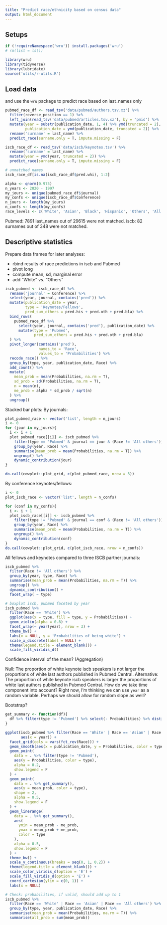 ```yaml
---
title: "Predict race/ethnicity based on census data"
output: html_document
---
```


## Setups

```r
if (!requireNamespace('wru')) install.packages('wru')
# rm(list = ls())

library(wru)
library(tidyverse)
library(lubridate)
source('utils/r-utils.R')
```

## Load data
and use the `wru` package to predict race based on last_names only

```r
pubmed_race_df <- read_tsv('data/pubmed/authors.tsv.xz') %>%
  filter(reverse_position == 1) %>%
  left_join(read_tsv('data/pubmed/articles.tsv.xz'), by = 'pmid') %>%
  mutate(year = substr(publication_date, 1, 4) %>% ymd(truncated = 2),
         publication_date = ymd(publication_date, truncated = 2)) %>%
  rename('surname' = last_name) %>% 
  predict_race(surname.only = T, impute.missing = F)

iscb_race_df <- read_tsv('data/iscb/keynotes.tsv') %>%
  rename('surname' = last_name) %>%
  mutate(year = ymd(year, truncated = 2)) %>% 
  predict_race(surname.only = T, impute.missing = F)

# unmatched names
iscb_race_df[is.na(iscb_race_df$pred.whi), 1:2]

alpha <- qnorm(0.975)
n_years <- 2020 - 1997
my_jours <- unique(pubmed_race_df$journal)
my_confs <- unique(iscb_race_df$Conference)
n_jours <- length(my_jours)
n_confs <- length(my_confs)
race_levels <- c('White', 'Asian', 'Black', 'Hispanic', 'Others', 'All others')
```

Pubmed: 7891 last_names out of 29615 were not matched.
iscb: 82 surnames out of 348 were not matched.

## Descriptive statistics
Prepare data frames for later analyses:

- rbind results of race predictions in iscb and Pubmed
- pivot long
- compute mean, sd, marginal error
- add "White" vs. "Others"

```r
iscb_pubmed <- iscb_race_df %>%
  rename('journal' = Conference) %>% 
  select(year, journal, contains('pred')) %>%
  mutate(publication_date = year,
         type = 'Keynotes/Fellows',
         pred_sum_others = pred.his + pred.oth + pred.bla) %>%
  bind_rows(
    pubmed_race_df %>%
      select(year, journal, contains('pred'), publication_date) %>%
      mutate(type = 'Pubmed',
             pred_sum_others = pred.his + pred.oth + pred.bla)
  ) %>%
  pivot_longer(contains('pred'),
               names_to = 'Race',
               values_to = 'Probabilities') %>%
  recode_race() %>%
  group_by(type, year, publication_date, Race) %>%
  add_count() %>%
  mutate(
    mean_prob = mean(Probabilities, na.rm = T),
    sd_prob = sd(Probabilities, na.rm = T),
    n = mean(n),
    me_prob = alpha * sd_prob / sqrt(n)
  ) %>%
  ungroup() 

```

Stacked bar plots:
By journals:
```r
plot_pubmed_race <- vector('list', length = n_jours)
i <- 0
for (jour in my_jours){
  i <- i + 1
  plot_pubmed_race[[i]] <- iscb_pubmed %>%
    filter(type == 'Pubmed' & journal == jour & (Race != 'All others')) %>%
    group_by(year, Race) %>%
    summarise(mean_prob = mean(Probabilities, na.rm = T)) %>%
    ungroup() %>% 
    dynamic_contribution(jour)
}

do.call(cowplot::plot_grid, c(plot_pubmed_race, nrow = 3))
```

By conference keynotes/fellows:
```r
i <- 0
plot_iscb_race <- vector('list', length = n_confs)

for (conf in my_confs){
  i <- i + 1
  plot_iscb_race[[i]] <- iscb_pubmed %>%
    filter(type != 'Pubmed' & journal == conf & (Race != 'All others')) %>%
    group_by(year, Race) %>%
    summarise(mean_prob = mean(Probabilities, na.rm = T)) %>%
    ungroup() %>% 
    dynamic_contribution(conf)
}
do.call(cowplot::plot_grid, c(plot_iscb_race, nrow = n_confs))

```


All fellows and keynotes compared to three ISCB partner journals:
```r
iscb_pubmed %>%
  filter(Race != 'All others') %>%
  group_by(year, type, Race) %>%
  summarise(mean_prob = mean(Probabilities, na.rm = T)) %>%
  ungroup() %>%
  dynamic_contribution() +
  facet_wrap( ~ type)
```


```r
# boxplot iscb, pubmed faceted by year
iscb_pubmed %>% 
  filter(Race == 'White') %>% 
  ggplot(aes(x = type, fill = type, y = Probabilities)) +
  geom_violin(alpha = 0.8) +
  facet_wrap(~ year(year), nrow = 3) +
  theme_bw() +
  labs(x = NULL, y = 'Probabilities of being white') +
  scale_x_discrete(label = NULL) +
  theme(legend.title = element_blank()) +
  scale_fill_viridis_d()
```

Confidence interval of the mean? (Aggregation)

Null: The proportion of white keynote iscb speakers is not larger the proportions of white last authors published in Pubmed Central.
Alternative: The proportion of white keynote iscb speakers is larger the proportions of white last authors published in Pubmed Central.
How do we take time component into account?
Right now, I'm thinking we can use `year` as a random variable.
Perhaps we should allow for random slope as well?

Bootstrap?

```r
get_summary <- function(df){
  df %>% filter(type != 'Pubmed') %>% select(- Probabilities) %>% distinct()
}

ggplot(iscb_pubmed %>% filter(Race == 'White' | Race == 'Asian' | Race == 'All others'),
       aes(x = year)) +
  facet_grid(cols = vars(fct_rev(Race))) +
  geom_smooth(aes(x = publication_date, y = Probabilities, color = type, fill = type)) +
  geom_point(
    data = . %>% filter(type != 'Pubmed'),
    aes(y = Probabilities, color = type),
    alpha = 0.2,
    show.legend = F
  ) +
  geom_point(
    data = . %>% get_summary(),
    aes(y = mean_prob, color = type),
    shape = 2,
    alpha = 0.5,
    show.legend = F
  ) +
  geom_linerange(
    data = . %>% get_summary(),
    aes(
      ymin = mean_prob - me_prob,
      ymax = mean_prob + me_prob,
      color = type
    ),
    alpha = 0.5,
    show.legend = F
  ) +
  theme_bw() +
  scale_y_continuous(breaks = seq(0, 1, 0.2)) +
  theme(legend.title = element_blank()) +
  scale_color_viridis_d(option = 'E') +
  scale_fill_viridis_d(option = 'E') +
  coord_cartesian(ylim = c(0, 1)) +
  labs(x = NULL)

```


```r
# Check: probabilities, if valid, should add up to 1
iscb_pubmed %>%
  filter(Race == 'White' | Race == 'Asian' | Race == 'All others') %>% 
  group_by(type, year, publication_date, Race) %>%
  summarise(mean_prob = mean(Probabilities, na.rm = T)) %>%
  summarise(all_prob = sum(mean_prob))
```

